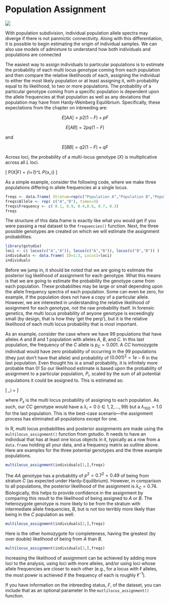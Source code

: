 # Population Assignment  {.imageChapter}

<div class="chapter_image"><img src="chapter_images/ch_salamander.jpg"></div>

With population subdivision, individual population allele spectra may diverge if there is not panmictic connectivity.  Along with this differentiation, it is possible to begin estimating the origin of individual samples.  We can also use models of admixture to understand how both individuals and populations are connected

The easiest way to assign individuals to particular populations is to estimate the probability of each multi locus genotype coming from each population and then compare the relative likelihoods of each, assigning the individual to either the most likely population or at least assigning it, with probability equal to its likelihood, to two or more populations.  The probability of a particular genotype coming from a specific population is dependent upon the allele frequencies at that population as well as any deviations that population may have from Hardy-Weinberg Equilibrium.  Specifically, these expectations from the chapter on inbreeding are:

$$E[AA] = p2(1-F)+pF$$

$$E[AB] = 2pq(1-F)$$

and

$$E[BB] = q2(1-F)+qF$$

Across loci, the probability of a multi-locus genotype ($X$) is multiplicative across all $L$ loci.

\[
P(X|F) = \prod_{i=1}^L P_{x_i}
\]

As a simple example, consider the following code, where we make three populations differing in allele frequencies at a single locus.  

```r
freqs <- data.frame( Stratum=rep(c("Population A","Population B","Population C"),each=2), Locus="Locus1")
freqs$Allele <- rep( c("A","B"), times=3)
freqs$Frequency <- c( 0.1, 0.9, 0.4,0.6, 0.7, 0.3)
freqs
```

The structure of this data.frame is exactly like what you would get if you were passing a real dataset to the `frequencies()` function.  Next, the three possible genotypes are created on which we will estimate the assignment probabilities.

```r
library(gstudio)
loci <- c( locus(c("A","A")), locus(c("A","B")), locus(c("B","B")) )
individuals <- data.frame( ID=1:3, Locus1=loci)
individuals
```

Before we jump in, it should be noted that we are going to estimate the posterior log likelihood of assignment for each genotype.  What this means is that we are going to estimate the probability the genotype came from each population.  These probabilities may be large or small depending upon the allele frequency spectra of each population.  Some can even be zero, for example, if the population does not have a copy of a particular allele.  However, we are interested in understanding the relative likelihood of assignment for each genotype, not the raw probability itself.  In forensic genetics, the multi locus probability of anyone genotype is exceedingly small (by design, that is how they 'get the perp'), but it is the relative likelihood of each multi locus probability that is most important.  

As an example, consider the case where we have 99 populations that have alleles $A$ and $B$ and 1 population with alleles $A$, $B$, and $C$.  In this last population, the frequency of the $C$ allele is $p_C = 0.001$.  A $CC$ homozygote individual would have zero probability of occurring in the 99 populations (they just don't have that allele) and probability of $(0.001)^2 = 1e-6$ in the last population.  Even thought his is a small probability, it is infinitely more probable than 0!  So our likelihood estimate is based upon the probability of assignment to a particular population, $P_i$, scaled by the sum of all potential populations it could be assigned to.  This is estimated as:

\[
\lambda_i = \frac{P_i}{\sum_{j=1}^K P_j}
\]

where $P_x$ is the multi locus probability of assigning to each population.  As such, our $CC$ genotype would have a $\lambda_i = 0\; (i \in 1, 2, \ldots, 99)$ but a $\lambda_{100} = 1.0$ for the last population.  This is the best-case scenario---the assignment process has eliminated all populations except for one.

In R, multi locus probabilities and posterior assignments are made using the `multilocus_assignment()` function from gstudio.  It needs to have an individual that has at least one locus objects in it, typically as a row from a `data.frame` holding all your data, and a frequency matrix as outline above.  Here are examples for the three potential genotypes and the three example populations.


```r
multilocus_assignment(individuals[1,],freqs)
```

The $AA$ genotype has a probability of $p^2 = 0.7^2 = 0.49$ of being from stratum $C$ (as expected under Hardy-Equilibrium).  However, in comparison to all populations, the posterior likelihood of the assignment is $\lambda_C = 0.74$.  Biologically, this helps to provide confidence in the assignment by comparing this result to the likelihood of being assigned to $A$ or $B$.  The heterozygote genotype is more likely to be from the stratum with intermediate allele frequencies, $B$, but is not too terribly more likely than being in the $C$ population as well.


```r
multilocus_assignment(individuals[2,],freqs)
```

Here is the other homozygote for completeness, having the greatest (by over double) likelihood of being from $A$ than $B$.

```r
multilocus_assignment(individuals[3,],freqs)
```

Increasing the likelihood of assignment can be achieved by adding more loci to the analysis, using loci with more alleles, and/or using loci whose allele frequencies are closer to each other (e.g., for a locus with $\ell$ alleles, the most power is achieved if the frequency of each is roughly $\ell^{-1}$).

If you have information on the inbreeding status, $F$, of the dataset, you can include that as an optional parameter in the `mutlilocus_assignment()` function.
